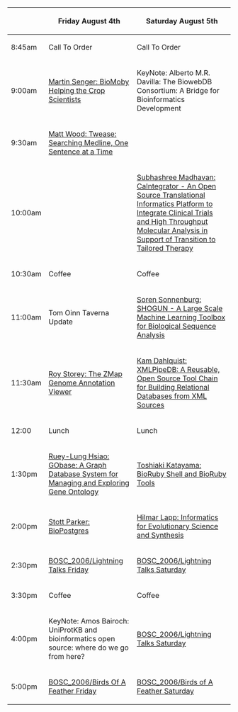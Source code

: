 {| border="1" cellspacing="0" cellpadding="10" align="center"
! &nbsp;
! Friday August 4th
! Saturday August 5th
|- 
| 8:45am
| Call To Order
| Call To Order
|- 
| 9:00am
| [[BOSC_2006/Abstracts#BioMoby | Martin Senger: BioMoby Helping the Crop Scientists]]
| KeyNote: Alberto M.R. Davilla: The BiowebDB Consortium: A Bridge for Bioinformatics Development
|- 
| 9:30am
| [[BOSC_2006/Abstracts#Twease | Matt Wood: Twease: Searching Medline, One Sentence at a Time]]
| &nbsp;
|- 
| 10:00am
| &nbsp;
| [[BOSC_2006/Abstracts#CaIntegrator | Subhashree Madhavan: CaIntegrator - An Open Source Translational Informatics Platform to Integrate Clinical Trials and High Throughput Molecular Analysis in Support of Transition to Tailored Therapy ]]
|-
| 10:30am
| Coffee
| Coffee
|- 
| 11:00am
| Tom Oinn Taverna Update
| [[BOSC_2006/Abstracts#SHOGUN | Soren Sonnenburg: SHOGUN - A Large Scale Machine Learning Toolbox for Biological Sequence Analysis]]
|- 
| 11:30am
| [[BOSC_2006/Abstracts#ZMap | Roy Storey: The ZMap Genome Annotation Viewer]]
| [[BOSC_2006/Abstracts#XMLPipeDB | Kam Dahlquist: XMLPipeDB: A Reusable, Open Source Tool Chain for Building Relational Databases from XML Sources]]
|- 
| 12:00
| Lunch
| Lunch
|- 
| 1:30pm
| [[BOSC_2006/Abstracts#GObase | Ruey-Lung Hsiao: GObase: A Graph Database System for Managing and Exploring Gene Ontology]]
| [[BOSC_2006/Abstracts#BioRuby | Toshiaki Katayama: BioRuby Shell and BioRuby Tools]]
|- 
| 2:00pm
| [[BOSC_2006/Abstracts#BioPostgres | Stott Parker: BioPostgres]]
| [[BOSC_2006/Abstracts#NESCent |  Hilmar Lapp: Informatics for Evolutionary Science and Synthesis]]
|- 
| 2:30pm
| [[BOSC_2006/Lightning Talks Friday]]
| [[BOSC_2006/Lightning Talks Saturday]]
|- 
| 3:30pm
| Coffee
| Coffee
|- 
| 4:00pm
| KeyNote: Amos Bairoch: UniProtKB and bioinformatics open source: where do we go from here?
| [[BOSC_2006/Lightning Talks Saturday]]
|- 
| 5:00pm
| [[BOSC_2006/Birds Of A Feather Friday]]
| [[BOSC_2006/Birds of A Feather Saturday]]
|}